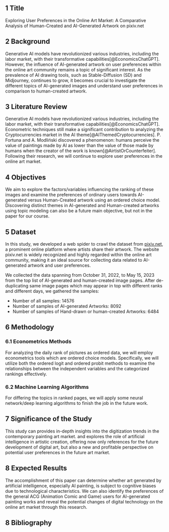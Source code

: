 ## 1 Title
Exploring User Preferences in the Online Art Market:
A Comparative Analysis of Human-Created and AI-Generated Artwork on pixiv.net

## 2 Background
Generative AI models have revolutionized various industries, including the labor market,
with their transformative capabilities[@EconomicsChatGPT].
However, the influence of AI-generated artwork on user preferences
within the online art community remains a topic of significant interest.
As the prevalence of AI drawing tools, such as Stable-Diffusion (SD) and Midjourney,
continues to grow, it becomes crucial to investigate the different topics of AI-generated
images and understand user preferences in comparison to human-created artwork.

## 3 Literature Review
Generative AI models have revolutionized various industries,
including the labor market, with their transformative capabilities[@EconomicsChatGPT].
Econometric techniques still make a significant contribution to analyzing the Cryptocurrencies
market in the AI theme[@AIThemedCryptocurrencies].
P. Fortuna and A. Modliński discovered a phenomenon:
humans perceive the value of paintings made by AI as lower than the value of those made
by humans when the creator of the work is known[@AirtistOrCounterfeiter].
Following their research, we will continue to explore user preferences in the online art market.

## 4 Objectives
We aim to explore the factors/variables influencing the ranking of these images
and examine the preferences of ordinary users towards AI-generated versus Human-Created artwork
using an ordered choice model.
Discovering distinct themes in AI-generated and Human-created artworks
using topic modeling can also be a future main objective, but not in the paper for our course.

## 5 Dataset
In this study, we developed a web spider to crawl the dataset from [pixiv.net](http://pixiv.net),
a prominent online platform where artists share their artwork.
The website pixiv.net is widely recognized and highly regarded within the online art community,
making it an ideal source for collecting data related to AI-generated artwork and user preferences.

We collected the data spanning from October 31, 2022, to May 15,
2023 from the top list of AI-generated and human-created image pages.
After de-duplicating same image pages which may appear in top with different ranks and different days,
we gathered the samples:

- Number of all samples: 14576
- Number of samples of AI-generated Artworks: 8092
- Number of samples of Hand-drawn or human-created Artworks: 6484

## 6 Methodology
### 6.1 Econometrics Methods
For analyzing the daily rank of pictures as ordered data,
we will employ econometrics tools which are ordered choice models.
Specifically, we will utilize both the ordered logit and ordered probit methods
to examine the relationships between the independent variables and the categorized rankings effectively.

### 6.2 Machine Learning Algorithms
For differing the topics in ranked pages, we will apply some neural network/deep learning algorithms
to finish the job in the future work.

## 7 Significance of the Study
This study can provides in-depth insights into the digitization trends in the contemporary painting art market.
and explores the role of artificial intelligence in artistic creation,
offering now only references for the future development of digital art,
but also a new and profitable perspective on potential user preferences in the future art market.

## 8 Expected Results
The accomplishment of this paper can determine whether art generated by artificial intelligence,
especially AI painting, is subject to cognitive biases due to technological characteristics.
We can also identify the preferences of the general ACG (Animation Comic and Game) users
for AI-generated painting works and reveal the potential changes of digital technology
on the online art market through this research.

## 8 Bibliography
::: {#refs}
:::
